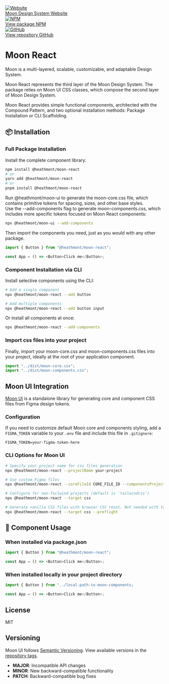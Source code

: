 
<Meta title="Getting started" />

<div class="sb-unstyled flex flex-col sm:flex-row gap-space-12 mb-space-40">
  <a
    href="https://beta.moon.io/"
    target="_blank"
    class="overflow-hidden flex items-center border border-primary rounded-4 h-space-48"
  >
    <div class="flex items-center justify-center h-full aspect-square bg-tertiary">
      <img src="/logo.png" alt="Website" class="w-space-40" />
    </div>
    <div class="flex flex-col px-space-8">
      <span class="text-md font-medium">Moon Design System</span>
      <span class="text-sm text-secondary">Website</span>
    </div>
  </a>
  <a
    href="https://www.npmjs.com/package/@heathmont/moon-react"
    target="_blank"
    class="overflow-hidden flex items-center border border-primary rounded-4 h-space-48"
  >
    <div class="flex items-center justify-center h-full aspect-square bg-tertiary">
      <img src="/npm.png" alt="NPM" class="w-space-40" />
    </div>
    <div class="flex flex-col px-space-8">
      <span class="text-md font-medium">View package</span>
      <span class="text-sm text-secondary">NPM</span>
    </div>
  </a>
  <a
    href="https://github.com/coingaming/moon-react"
    target="_blank"
    class="overflow-hidden flex items-center border border-primary rounded-4 h-space-48"
  >
    <div class="flex items-center justify-center h-full aspect-square bg-tertiary">
      <img src="/github.png" alt="GitHub" class="w-space-40" />
    </div>
    <div class="flex flex-col px-space-8">
      <span class="text-md font-medium">View repository</span>
      <span class="text-sm text-secondary">GitHub</span>
    </div>
  </a>
</div>

# Moon React <Version />

Moon is a multi-layered, scalable, customizable, and adaptable Design System.

Moon React represents the third layer of the Moon Design System. The package relies on Moon UI CSS classes, which compose the second layer of Moon Design System.

Moon React provides simple functional components, architected with the Compound Pattern, and two optional installation methods: Package Installation or CLI Scaffolding.

## 📦 Installation

### Full Package Installation

Install the complete component library:

```bash
npm install @heathmont/moon-react
# or
yarn add @heathmont/moon-react
# or
pnpm install @heathmont/moon-react
```

Run @heathmont/moon-ui to generate the moon-core.css file, which contains primitive tokens for spacing, sizes, and other base styles.<br />
Use the --add-components flag to generate moon-components.css, which includes more specific tokens focused on Moon React components:

```bash
npx @heathmont/moon-ui --add-components
```

Then import the components you need, just as you would with any other package.

```typescript
import { Button } from "@heathmont/moon-react";

const App = () => <Button>Click me</Button>;
```

### Component Installation via CLI

Install selective components using the CLI:

```bash
# Add a single component
npx @heathmont/moon-react --add button

# Add multiple components
npx @heathmont/moon-react --add button input
```

Or install all components at once:

```bash
npx @heathmont/moon-react --add-components
```

### Import css files into your project

Finally, import your moon-core.css and moon-components.css files into your project, ideally at the root of your application component.

```typescript
import "../dist/moon-core.css";
import "../dist/moon-components.css";
```

## Moon UI Integration

[Moon UI](https://ui.moon.io/) is a standalone library for generating core and component CSS files from Figma design tokens.

### Configuration

If you need to customize default Moon core and components styling, add a `FIGMA_TOKEN` variable to your `.env` file and include this file in `.gitignore`:

```env
FIGMA_TOKEN=your-figma-token-here
```

### CLI Options for Moon UI

```bash
# Specify your project name for css files generation
npx @heathmont/moon-react --projectName your-project

# Use custom Figma files
npx @heathmont/moon-react --coreFileId CORE_FILE_ID --componentsProjectId COMPONENTS_PROJECT_ID

# Configure for non-Tailwind projects (default is 'tailwindcss')
npx @heathmont/moon-react --target css

# Generate vanilla CSS files with browser CSS reset. Not needed with tailwindcss target
npx @heathmont/moon-react --target css --preflight
```

## 📝 Component Usage

### When installed via package.json

```typescript
import { Button } from "@heathmont/moon-react";

const App = () => <Button>Click me</Button>;
```

### When installed locally in your project directory

```typescript
import { Button } from "../local-path-to-moon-components;

const App = () => <Button>Click me</Button>;
```

## License

MIT

## Versioning

Moon UI follows [Semantic Versioning](https://semver.org/). View available versions in the [repository tags](https://github.com/coingaming/moon-react/tags).

- **MAJOR**: Incompatible API changes
- **MINOR**: New backward-compatible functionality
- **PATCH**: Backward-compatible bug fixes
